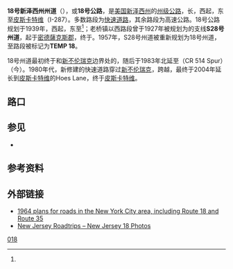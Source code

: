 {{noteTA|G1=USState}}
{{Infobox road2
|state=NJ
|type=NJ
|route=18
|alternate_name=
|map={{maplink|frame=yes|plain=yes|frame-align=center|frame-width=290|frame-height=200|type=line|from=New Jersey Route 18.map}}
|map_custom=yes
|length_mi=42.78
|length_ref=<ref name="sld">{{cite web|publisher=[[New_Jersey_Department_of_Transportation|New Jersey Department of Transportation]]|url=http://www.state.nj.us/transportation/refdata/sldiag/pdf/00000018__-.pdf|title=Route 18 straight line diagram|accessdate=March 17, 2020|year=August 2016|archive-date=2020-03-17|archive-url=https://web.archive.org/web/20200317190125/https://www.state.nj.us/transportation/refdata/sldiag/pdf/00000018__-.pdf|dead-url=no}}</ref>
|length_round=2
|direction_a=南
|terminus_a={{jct|state=NJ|NJ|138}}（{{le|沃尔镇 (新泽西州)|Wall Township, New Jersey|沃尔镇}}）
|junction={{plainlist|
*{{jct|state=NJ|NJ|33}} in [[Neptune_Township,_New_Jersey|Neptune]]
*{{jct|state=NJ|NJ|66}} in Neptune / [[Ocean_Township,_Monmouth_County,_New_Jersey|Ocean Township]]
*{{jct|state=NJ|NJ|36}} in [[Eatontown,_New_Jersey|Eatontown]]
*{{jct|state=NJ|GSP|}} in [[Tinton_Falls,_New_Jersey|Tinton Falls]]
*{{jct|state=NJ|NJ|34}} in [[Colts_Neck_Township,_New_Jersey|Colts Neck]]
*{{jct|state=NJ|NJ|79}} in [[Marlboro_Township,_New_Jersey|Marlboro Township]]
*{{jct|state=NJ|US|9}}（{{le|老桥镇 (新泽西州)|Old Bridge, New Jersey|老桥镇}}）
*{{jct|state=NJ|I|95|NJTP|}} in [[East_Brunswick,_New_Jersey|East Brunswick]]
*{{jct|state=NJ|US|1}}（[[新不伦瑞克_(新泽西州)|新不伦瑞克]]）
*{{jct|state=NJ|NJ|27}}（[[新不伦瑞克_(新泽西州)|新不伦瑞克]]）}}
|direction_b=北
|terminus_b={{jct|state=NJ|I|287}}（[[皮斯卡特维_(新泽西州)|皮斯卡特维]]）
|established=1939年<ref name=nj1939>State of New Jersey, Laws of 1939, Chapter 243.</ref>
|history=1927年规划为S28号州道
|counties=[[蒙茅斯縣|蒙茅斯縣]]、[[密德薩克斯郡_(紐澤西州)|密德薩克斯郡]]
|previous_type=NJ
|previous_route=17
|next_type=NJ-old
|next_route=18N
}}

'''18号新泽西州州道'''（{{lang-en|New Jersey Route 18}}），或'''18号公路'''，是[[美国|美国]][[新泽西州|新泽西州]]的[[州级公路|州级公路]]，长{{convert|42.8|mi|km}}，西起{{le|沃尔镇 (新泽西州)|Wall Township, New Jersey|沃尔镇}}{{le|138号新泽西州州道|New Jersey Route 138|138号州道}}，东至[[皮斯卡特维_(新泽西州)|皮斯卡特维]]{{le|287号州际公路|Interstate 287}}（I-287）。多数路段为[[快速道路|快速道路]]，其余路段为高速公路。18号公路规划于1939年，西起{{le|老桥镇 (新泽西州)|Old Bridge, New Jersey|老桥镇}}，东至{{le|伊顿敦 (新泽西州)|Eatontown, New Jersey|伊顿敦}}<ref name=nj1939/>；老桥镇以西路段曾于1927年被规划为{{le|28号新泽西州州道|New Jersey Route 28|28号州道}}的支线'''S28号州道'''，起于[[密德薩克斯郡_(紐澤西州)|密德薩克斯郡]]，终于{{le|马塔万镇|Matawan, New Jersey|Matawan}}。1957年，S28号州道被重新规划为18号州道，{{le|老桥镇 (新泽西州)|Old Bridge, New Jersey|老桥镇}}至{{le|马塔万镇|Matawan, New Jersey|Matawan}}路段被标记为'''TEMP 18'''。

18号州道最初终于{{le|海兰帕克 (新泽西州)|Highland Park, New Jersey|海兰帕克}}和[[新不伦瑞克_(新泽西州)|新不伦瑞克]]边界处的{{le|28号新泽西州州道|New Jersey Route 28|28号州道}}，随后于1983年北延至{{le|514号新泽西州米德尔塞克斯县县道支线|County Route 514 Spur (Middlesex County, New Jersey)|514号县道支线}}（CR 514 Spur）（今{{le|622号新泽西州米德尔塞克斯县县道|County Route 622 (Middlesex County, New Jersey)|622号县道}}）。1980年代，新修建的快速道路穿过[[新不伦瑞克_(新泽西州)|新不伦瑞克]]，跨越{{le|特拉华和拉里坦运河|Delaware and Raritan Canal}}，最终于2004年延长到[[皮斯卡特维_(新泽西州)|皮斯卡特维]]的Hoes Lane，终于[[皮斯卡特维_(新泽西州)|皮斯卡特维]]{{le|287号州际公路|Interstate 287}}。

==路口==
{{jcttop|exit|length_ref=<ref name="sld"/>}}
{{NJint|exit
|county=蒙茅斯
|cspan=19
|location=沃尔镇
|lspan=4
|mile=5.14
|exit=6A
|road={{jct|state=NJ|NJ|138|dir1=东|city1=Belmar}}
}}
{{NJint|exit
|mile=5.14
|exit=6B
|road={{jct|state=NJ|NJ|138|dir1=west|to2=to|GSP||NJ|34|I|195|city1=Point Pleasant}}
|notes=Includes a northbound exit that serves as a [[U-turn|U-turn]] for traffic on Route 138 eastbound
}}
{{NJint|exit
|type=incomplete
|mile=5.72
|exit=6C
|road=Monmouth Boulevard
|notes=Northbound exit and southbound entrance
}}
{{NJint|exit
|mile=6.82
|exit=7
|road=Brighton Avenue / Marconi Road – [[Shark_River_Hills,_New_Jersey|Shark River Hills]], [[Glendola,_New_Jersey|Glendola]]
|notes=Signed as exits 7A (east) and 7B (west) southbound
}}
{{NJint|exit
|location=Neptune Township
|lspan=2
|mile=8.28
|exit=8
|road={{jct|state=NJ|NJ|33|location1=[[Neptune_Township,_New_Jersey|Neptune]]|location2=[[Freehold_Borough,_New_Jersey|Freehold Borough]]}}
|notes=Signed as exits 8A (east) and 8B (west) southbound
}}
{{NJint|exit
|mile=9.84
|exit=10
|road={{jct|state=NJ|NJ|66|city1=Asbury Park|location2=[[Freehold_Borough,_New_Jersey|Freehold Borough]]}}
|notes=Signed as exits 10A (east) and 10B (west)
}}
{{NJint|exit
|type=incomplete
|township=Ocean
|ctdab=蒙茅斯
|lspan=2
|mile=11.37
|exit=11
|road=Deal Road – [[Wayside,_New_Jersey|Wayside]]
|notes=Northbound exit and southbound entrance; signed as exits 11A (east) and 11B (west)
}}
{{NJint|exit
|type=incomplete
|mile=12.07
|exit=12
|road=West Park Avenue – [[Oakhurst,_New_Jersey|Oakhurst]], [[Wayside,_New_Jersey|Wayside]]
|notes=Southbound exit and northbound entrance; signed as exits 12A (east) and 12B (west)
}}
{{NJint|exit
|type=incomplete
|location=Eatontown
|lspan=2
|mile=13.46
|exit=13A
|road={{jct|state=NJ|CR|547|dir1=south|to2=to|GSP||city1=Wayside}}
|notes=Northbound exit and southbound entrance
}}
{{NJint|exit
|mile=13.82
|exit=13B
|road={{jct|state=NJ|NJ|36|dir1=东|city1=Eatontown|city2=Long Branch}}
}}
{{NJint|exit
|type=incomplete
|location=Tinton Falls
|lspan=4
|mile=13.92
|exit=13A
|road={{jctname|state=NJ|CR|51|county1=Monmouth|noshield1=yes|name1=Hope Road}}
|notes=No northbound exit
}}
{{NJint|exit
|type=incomplete
|mile=14.40
|exit=15A
|espan=2
|road={{jct|state=NJ|GSP||dir1=south}}
|notes=Southbound exit and northbound entrance
}}
{{NJint
|mile=14.51
|road={{jctname|state=NJ|CR|38|county1=Monmouth|noshield1=yes|dir1=north|name1=Wayside Road north}}
}}
{{NJint|exit
|type=incomplete
|mile=14.51
|exit=15B
|road={{jctname|state=NJ|CR|38|county1=Monmouth|noshield1=yes|dir1=south|name1=Wayside Road south}}
|notes=Southbound exit only
}}
{{NJint|exit
|location=Colts Neck Township
|lspan=2
|mile=19.02
|exit=19
|road={{jct|state=NJ|NJ|34|city1=Matawan|city2=Point Pleasant}}
|notes=Signed as exits 19A (north) and 19B (south)
}}
{{NJint|exit
|mile=22.31
|exit=22
|road={{jct|state=NJ|CR|537|city1=Colts Neck|location2=[[Freehold_Borough,_New_Jersey|Freehold]]}}
|notes=Signed as exits 22A (east) and 22B (west)
}}
{{NJint|exit
|location=Marlboro Township
|lspan=3
|mile=25.20
|exit=25
|road={{jct|state=NJ|NJ|79|city1=Matawan|city2=Freehold Township}}
|notes=Signed as exits 25A (north) and 25B (south)
}}
{{NJint|exit
|type=incomplete
|mile=28.60
|exit= –
|road=Tennent Road north – [[Morganville,_New_Jersey|Morganville]]
|notes=Southbound exit only; no exit number prescribed 
}}
{{NJint|exit
|mile=28.80
|exit=29
|road={{jct|state=NJ|CR|520|name1=[[County_Route_3_(Monmouth_County,_New_Jersey)|CR 3]]|city1=Morganville|city2=Red Bank|city3=Tennent}}
}}
{{NJint|exit
|type=incomplete
|county=米德尔塞克斯
|cspan=29
|location=老桥镇
|lspan=4
|mile=30.35
|mspan=3
|exit=30
|espan=2
|road={{jct|state=NJ|US|9|dir1=north|location1=[[The_Amboys|The Amboys]]|location2=[[New_York_City|New York]]}}
|notes=Northbound exit and entrance
}}
{{NJint
|type=incomplete
|mile=none
|road={{jct|state=NJ|US|9|dir1=south|location1=[[Freehold_Borough,_New_Jersey|Freehold]]}}
|notes=Southbound exit and entrance
}}
{{jctplace|exit
|mile=none
|place=Northern end of freeway section
}}
{{NJint|exit
|type=concur
|mile=34.41
|road={{jct|state=NJ|CR|516|dir1=东|CR|527|dir2=south|city1=Matawan|city2=Englishtown}}
|notes=Interchange; southern end of CR 527 [[concurrency_(road)|concurrency]]; southbound exit and northbound entrance
}}
{{NJint|exit
|type=concur
|location=东不伦瑞克
|lspan=8
|mile=34.90
|road={{jct|state=NJ|CR|527|dir1=north|CR|615|county2=Middlesex|name2=Main Street|city1=The Amboys|city2=Spotswood}}
|notes=Interchange; northern end of CR 527 concurrency
}}
{{NJint|exit
|type=incomplete
|mile=36.95
|road=[[Spotswood,_New_Jersey|Spotswood]] ([[County_Route_613_(Middlesex_County,_New_Jersey)|CR 613]])
|notes=Interchange; no northbound exit
}}
{{NJint|exit
|mile=37.14
|road={{jct|state=NJ|CR|535|name1=Cranbury Road|city1=South River|city2=Cranbury}}
|notes=Interchange
}}
{{NJint|exit
|mile=37.33
|road={{jctname|state=NJ|CR|606|county1=Middlesex|noshield1=yes|name1=Milltown Road|city1=South River|city2=Milltown}}
|notes=Interchange
}}
{{NJint|exit
|type=concur
|mile=38.89
|road={{jct|state=NJ|CR|527|dir1=south|name1=Old Bridge Turnpike|road=Edgeboro Road|city1=South River}}
|notes=Southern end of CR 527 concurrency
}}
{{NJint|exit
|mile=39.55
|road=Kennedy Boulevard
|notes=Interchange
}}
{{NJint|exit
|type=toll
|mile=39.94
|road={{jct|state=NJ|I|95|NJTP|location1=[[New_York_City|New York]]|city2=Trenton}}
|notes=Exit 9 on I-95 / Turnpike
}}
{{NJint|exit
|type=incomplete
|mile=40.22
|road=Tower Center Boulevard
|notes=Northbound exit and entrance
}}
{{NJint|exit
|location=新不伦瑞克
|lspan=10
|mile=40.61
|road={{jct|state=NJ|US|1|city1=Newark|city2=Trenton}}
|notes=Interchange
}}
{{jctbridge|exit
|mile=41.41
|mspan=2
|bridge=Southern end of freeway section and [[collector/distributor_road|collector/distributor road]]s
}}
{{NJint|exit
|mile=none
|exit=–
|type=concur
|road={{jct|state=NJ|NJ|172|name1=[[County_Route_527_(New_Jersey)|CR 527]] north|road=George Street|location1=Cook Campus|location2=Douglass Campus}} 
|notes=Northern end of CR 527 concurrency; no southbound exit
}}
{{NJint|exit
|mile=41.75
|exit=–
|road=Commercial Avenue 
}}
{{NJint|exit
|mile=41.96
|exit=–
|road=New Street — Arts & Business District
}}
{{NJint|exit
|type=incomplete
|mile=42.29
|mspan=2
|exit=–
|road={{jct|state=NJ|NJ|27|city1=Highland Park|city2=Princeton|name1=Albany Street}}
|notes=No northbound entrance
}}
{{jctbridge|exit
|mile=none
|bridge=Northern end of collector/distributor roads
}}
{{NJint|exit
|type=incomplete
|mile=42.89
|exit=–
|road=乔治大街（[[County_Route_672_(Middlesex_County,_New_Jersey)|CR 672]]） – [[College_Avenue_Campus|College Avenue Campus]]
|notes=Northbound exit and southbound entrance
}}
{{NJint|exit
|type=incomplete
|mile=43.20
|exit=–
|road={{jct|state=NJ|to1=to|NJ|27|dir1=south|road=George Street ([[County_Route_672_(Middlesex_County,_New_Jersey)|CR 672]])|location1=College Avenue Campus|city2=New Brunswick}}
|notes=Southbound exit and northbound entrance
}}
{{NJint|exit
|mile=43.50
|exit=–
|road={{jct|state=NJ|to1=to|CR|527|name1=Easton Avenue|road=George Street ([[County_Route_672_(Middlesex_County,_New_Jersey)|CR 672]])|city1=South Bound Brook}}
|notes=Northbound exit and southbound entrance
}}
{{jctbridge|exit
|location_special=[[Raritan_River|Raritan River]]
|mile=43.58
|line=yes
|bridge=[[John_A._Lynch,_Sr._Memorial_Bridge|John A. Lynch, Sr. Memorial Bridge]]
}}
{{NJint|exit
|location=皮斯卡特维
|lspan=6
|mile=43.86
|exit=–
|road={{jctname|state=NJ|CR|622|county1=Middlesex|noshield1=yes|name1=River Road|city1=Highland Park|city2=Piscataway}}
}}
{{NJint|exit
|mile=44.28
|exit=–
|road=Campus Road – [[Busch_Campus|Busch Campus]], [[High_Point_Solutions_Stadium|Rutgers Stadium]]
}}
{{NJint|exit
|mile=44.70
|exit=–
|road={{jctname|state=NJ|CR|609|county1=Middlesex|noshield1=yes|dir1=north|name1=Metlars Lane|road=Davidson Road|location1=[[Livingston_Campus|Livingston Campus]]|location2=[[Louis_Brown_Athletic_Center|Rutgers RAC]]}}
}}
{{jctbridge|exit
|mile=45.30
|bridge=Northern end of freeway section
}}
{{NJint|exit
|mile=47.37
|road=Hoes Lane / Centennial Avenue / Old New Brunswick Road — [[South_Plainfield,_New_Jersey|South Plainfield]], [[Dunellen,_New_Jersey|Dunellen]]
}}
{{NJint|exit
|mile=47.74
|mile2=47.92
|road=[[File:I-287.svg|25px]][[File:New_Jersey_Turnpike_Shield.svg|20px]] Possumtown Road / Knightsbridge Road to [[I-287_(NJ)|I-287]] / [[New_Jersey_Turnpike|N.J. Turnpike]]
|notes=Exit 8 on I-287; southbound access via Knightsbridge Road and northbound access via Possumtown Road
}}
{{jctbtm|exit|keys=concur,incomplete,toll}}

==参见==
*{{Portal-inline|美国}}

==参考资料==
{{Reflist|30em|refs = http://www.nj.gov/transportation/commuter/roads/route18bridge/faq.shtm}}

==外部链接==
{{Commons category|New Jersey Route 18}}
{{Attached KML|display=title,inline}}
*[http://www.nycroads.com/history/expwy-map_metro/ 1964 plans for roads in the New York City area, including Route 18 and Route 35]{{Wayback|url=http://www.nycroads.com/history/expwy-map_metro/ |date=20200222102438 }}
*[http://www.gribblenation.net/njpics/drive/18/ New Jersey Roadtrips – New Jersey 18 Photos]{{Wayback|url=http://www.gribblenation.net/njpics/drive/18/ |date=20191224020837 }}

{{DEFAULTSORT:New Jersey Route 018}}
[[Category:新泽西州州道|018]]